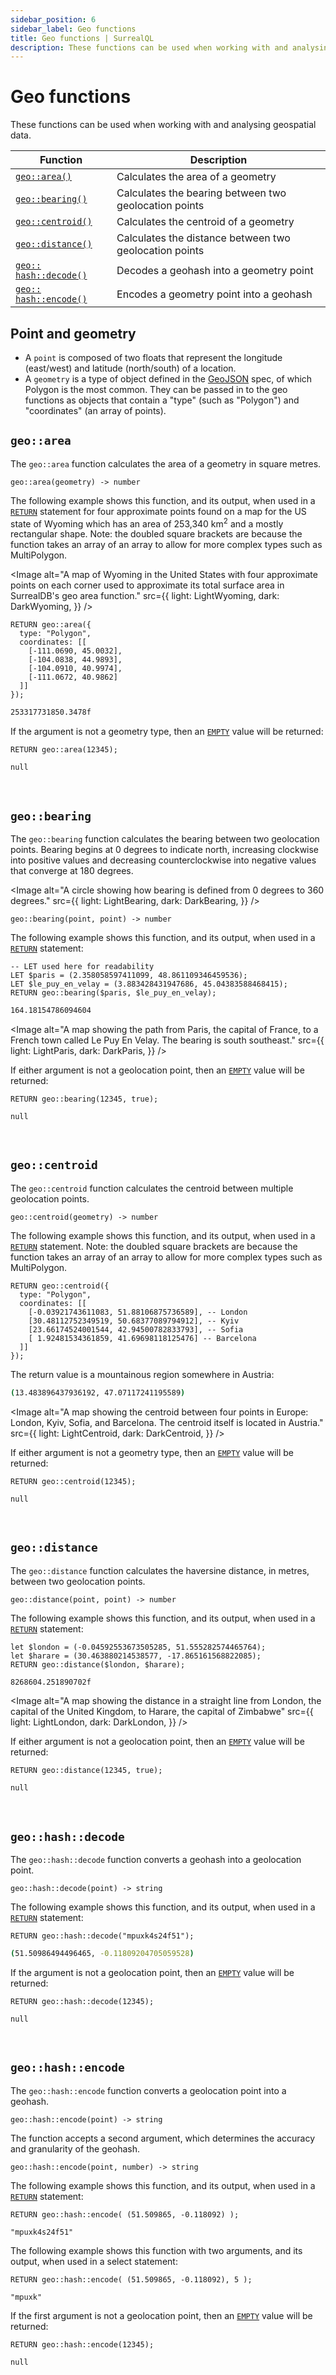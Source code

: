 ```yaml
---
sidebar_position: 6
sidebar_label: Geo functions
title: Geo functions | SurrealQL
description: These functions can be used when working with and analysing geospatial data.
---
```




# Geo functions

These functions can be used when working with and analysing geospatial data.

<table>
  <thead>
    <tr>
      <th scope="col">Function</th>
      <th scope="col">Description</th>
    </tr>
  </thead>
  <tbody>
    <tr>
      <td scope="row" data-label="Function"><a href="#geoarea"><code>geo::area()</code></a></td>
      <td scope="row" data-label="Description">Calculates the area of a geometry</td>
    </tr>
    <tr>
      <td scope="row" data-label="Function"><a href="#geobearing"><code>geo::bearing()</code></a></td>
      <td scope="row" data-label="Description">Calculates the bearing between two geolocation points</td>
    </tr>
    <tr>
      <td scope="row" data-label="Function"><a href="#geocentroid"><code>geo::centroid()</code></a></td>
      <td scope="row" data-label="Description">Calculates the centroid of a geometry</td>
    </tr>
    <tr>
      <td scope="row" data-label="Function"><a href="#geodistance"><code>geo::distance()</code></a></td>
      <td scope="row" data-label="Description">Calculates the distance between two geolocation points</td>
    </tr>
    <tr>
      <td scope="row" data-label="Function"><a href="#geohashdecode"><code>geo::&#8203;hash::decode()</code></a></td>
      <td scope="row" data-label="Description">Decodes a geohash into a geometry point</td>
    </tr>
    <tr>
      <td scope="row" data-label="Function"><a href="#geohashencode"><code>geo::&#8203;hash::encode()</code></a></td>
      <td scope="row" data-label="Description">Encodes a geometry point into a geohash</td>
    </tr>
  </tbody>
</table>

## Point and geometry

* A `point` is composed of two floats that represent the longitude (east/west) and latitude (north/south) of a location.
* A `geometry` is a type of object defined in the [GeoJSON](https://en.wikipedia.org/wiki/GeoJSON) spec, of which Polygon is the most common. They can be passed in to the geo functions as objects that contain a "type" (such as "Polygon") and "coordinates" (an array of points).

## `geo::area`

The `geo::area` function calculates the area of a geometry in square metres.

```surql title="API DEFINITION"
geo::area(geometry) -> number
```

The following example shows this function, and its output, when used in a [`RETURN`](/docs/surrealdb/surrealql/statements/return) statement for four approximate points found on a map for the US state of Wyoming which has an area of 253,340 km<sup>2</sup> and a mostly rectangular shape. Note: the doubled square brackets are because the function takes an array of an array to allow for more complex types such as MultiPolygon.


<Image
  alt="A map of Wyoming in the United States with four approximate points on each corner used to approximate its total surface area in SurrealDB's geo area function."
  src={{
    light: LightWyoming,
    dark: DarkWyoming,
  }}
/>

```surql
RETURN geo::area({
  type: "Polygon",
  coordinates: [[
    [-111.0690, 45.0032],
    [-104.0838, 44.9893],
    [-104.0910, 40.9974],
    [-111.0672, 40.9862]
  ]]
});
```

```bash title="Response"
253317731850.3478f
```
If the argument is not a geometry type, then an [`EMPTY`](/docs/surrealdb/surrealql/datamodel/none_and_null) value will be returned:

```surql
RETURN geo::area(12345);

null
```

<br />

## `geo::bearing`

The `geo::bearing` function calculates the bearing between two geolocation points. Bearing begins at 0 degrees to indicate north, increasing clockwise into positive values and decreasing counterclockwise into negative values that converge at 180 degrees.

<Image
  alt="A circle showing how bearing is defined from 0 degrees to 360 degrees."
  src={{
    light: LightBearing,
    dark: DarkBearing,
  }}
/>

```surql title="API DEFINITION"
geo::bearing(point, point) -> number
```
The following example shows this function, and its output, when used in a [`RETURN`](/docs/surrealdb/surrealql/statements/return) statement:

```surql
-- LET used here for readability
LET $paris = (2.358058597411099, 48.861109346459536);
LET $le_puy_en_velay = (3.883428431947686, 45.04383588468415);
RETURN geo::bearing($paris, $le_puy_en_velay);
```

```bash title="Response"
164.18154786094604
```

<Image
  alt="A map showing the path from Paris, the capital of France, to a French town called Le Puy En Velay. The bearing is south southeast."
  src={{
    light: LightParis,
    dark: DarkParis,
  }}
/>

If either argument is not a geolocation point, then an [`EMPTY`](/docs/surrealdb/surrealql/datamodel/none_and_null) value will be returned:

```surql
RETURN geo::bearing(12345, true);

null
```

<br />

## `geo::centroid`

The `geo::centroid` function calculates the centroid between multiple geolocation points.

```surql title="API DEFINITION"
geo::centroid(geometry) -> number
```
The following example shows this function, and its output, when used in a [`RETURN`](/docs/surrealdb/surrealql/statements/return) statement. Note: the doubled square brackets are because the function takes an array of an array to allow for more complex types such as MultiPolygon.

```surql
RETURN geo::centroid({
  type: "Polygon",
  coordinates: [[
    [-0.03921743611083, 51.88106875736589], -- London
    [30.48112752349519, 50.68377089794912], -- Kyiv
    [23.66174524001544, 42.94500782833793], -- Sofia
    [ 1.92481534361859, 41.69698118125476] -- Barcelona
  ]]
});
```

The return value is a mountainous region somewhere in Austria:

```bash title="Response"
(13.483896437936192, 47.07117241195589)
```

<Image
  alt="A map showing the centroid between four points in Europe: London, Kyiv, Sofia, and Barcelona. The centroid itself is located in Austria."
  src={{
    light: LightCentroid,
    dark: DarkCentroid,
  }}
/>

If either argument is not a geometry type, then an [`EMPTY`](/docs/surrealdb/surrealql/datamodel/none_and_null) value will be returned:

```surql
RETURN geo::centroid(12345);

null
```

<br />

## `geo::distance`

The `geo::distance` function calculates the haversine distance, in metres, between two geolocation points.

```surql title="API DEFINITION"
geo::distance(point, point) -> number
```
The following example shows this function, and its output, when used in a [`RETURN`](/docs/surrealdb/surrealql/statements/return) statement:

```surql
let $london = (-0.04592553673505285, 51.555282574465764);
let $harare = (30.463880214538577, -17.865161568822085);
RETURN geo::distance($london, $harare);
```

```bash title="Response"
8268604.251890702f
```

<Image
  alt="A map showing the distance in a straight line from London, the capital of the United Kingdom, to Harare, the capital of Zimbabwe"
  src={{
    light: LightLondon,
    dark: DarkLondon,
  }}
/>

If either argument is not a geolocation point, then an [`EMPTY`](/docs/surrealdb/surrealql/datamodel/none_and_null) value will be returned:

```surql
RETURN geo::distance(12345, true);

null
```

<br />

## `geo::hash::decode`

The `geo::hash::decode` function converts a geohash into a geolocation point.

```surql title="API DEFINITION"
geo::hash::decode(point) -> string
```
The following example shows this function, and its output, when used in a [`RETURN`](/docs/surrealdb/surrealql/statements/return) statement:

```surql
RETURN geo::hash::decode("mpuxk4s24f51");
```

```bash title="Response"
(51.50986494496465, -0.11809204705059528)
```
If the argument is not a geolocation point, then an [`EMPTY`](/docs/surrealdb/surrealql/datamodel/none_and_null) value will be returned:

```surql
RETURN geo::hash::decode(12345);

null
```

<br />

## `geo::hash::encode`

The `geo::hash::encode` function converts a geolocation point into a geohash.

```surql title="API DEFINITION"
geo::hash::encode(point) -> string
```
The function accepts a second argument, which determines the accuracy and granularity of the geohash.

```surql title="API DEFINITION"
geo::hash::encode(point, number) -> string
```

The following example shows this function, and its output, when used in a [`RETURN`](/docs/surrealdb/surrealql/statements/return) statement:

```surql
RETURN geo::hash::encode( (51.509865, -0.118092) );

"mpuxk4s24f51"
```
The following example shows this function with two arguments, and its output, when used in a select statement:

```surql
RETURN geo::hash::encode( (51.509865, -0.118092), 5 );

"mpuxk"
```
If the first argument is not a geolocation point, then an [`EMPTY`](/docs/surrealdb/surrealql/datamodel/none_and_null) value will be returned:

```surql
RETURN geo::hash::encode(12345);

null
```

<br /><br />

